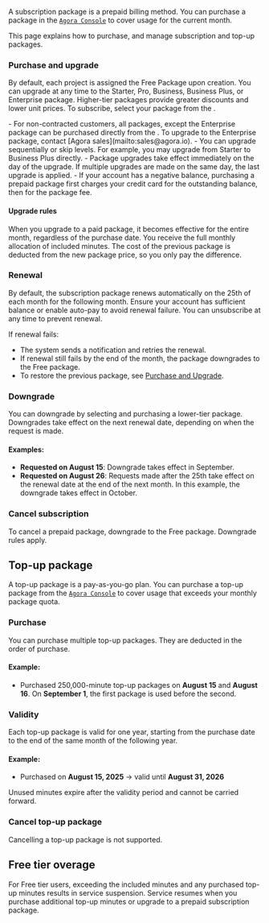 A subscription package is a prepaid billing method. You can purchase a package in the [`Agora Console`](https://console.agora.io/subscriptions/rtc-plans?tab=monthly) to cover usage for the current month.

This page explains how to purchase, and manage subscription and top-up packages.

### Purchase and upgrade

By default, each project is assigned the Free Package upon creation. You can upgrade at any time to the Starter, Pro, Business, Business Plus, or Enterprise package. Higher-tier packages provide greater discounts and lower unit prices. To subscribe, select your package from the [<Vg k="CONSOLE" />](https://console.agora.io/subscriptions/rtc-plans?tab=monthly).

<Admonition type="info" title="Information">
- For non-contracted customers, all packages, except the Enterprise package can be purchased directly from the <Vg k="CONSOLE" />. To upgrade to the Enterprise package, contact [Agora sales](mailto:sales@agora.io).
- You can upgrade sequentially or skip levels. For example, you may upgrade from Starter to Business Plus directly.
- Package upgrades take effect immediately on the day of the upgrade. If multiple upgrades are made on the same day, the last upgrade is applied.
- If your account has a negative balance, purchasing a prepaid package first charges your credit card for the outstanding balance, then for the package fee.
</Admonition>

#### Upgrade rules

When you upgrade to a paid package, it becomes effective for the entire month, regardless of the purchase date. You receive the full monthly allocation of included minutes. The cost of the previous package is deducted from the new package price, so you only pay the difference.

### Renewal

By default, the subscription package renews automatically on the 25th of each month for the following month. Ensure your account has sufficient balance or enable auto-pay to avoid renewal failure. You can unsubscribe at any time to prevent renewal.

If renewal fails:

- The system sends a notification and retries the renewal.
- If renewal still fails by the end of the month, the package downgrades to the Free package.
- To restore the previous package, see [Purchase and Upgrade](#purchase-and-upgrade).

### Downgrade

You can downgrade by selecting and purchasing a lower-tier package. Downgrades take effect on the next renewal date, depending on when the request is made.

#### Examples:

* **Requested on August 15**: Downgrade takes effect in September.
* **Requested on August 26**: Requests made after the 25th take effect on the renewal date at the end of the next month. In this example, the downgrade takes effect in October.

### Cancel subscription

To cancel a prepaid package, downgrade to the Free package. Downgrade rules apply.

## Top-up package

A top-up package is a pay-as-you-go plan. You can purchase a top-up package from the [`Agora Console`](https://console.agora.io/subscriptions/rtc-plans?tab=top-up) to cover usage that exceeds your monthly package quota.

### Purchase

You can purchase multiple top-up packages. They are deducted in the order of purchase.

#### Example:

* Purchased 250,000-minute top-up packages on **August 15** and **August 16**. On **September 1**, the first package is used before the second.

### Validity

Each top-up package is valid for one year, starting from the purchase date to the end of the same month of the following year.

#### Example:

* Purchased on **August 15, 2025** → valid until **August 31, 2026**

Unused minutes expire after the validity period and cannot be carried forward.

### Cancel top-up package

Cancelling a top-up package is not supported.

## Free tier overage

For Free tier users, exceeding the included minutes and any purchased top-up minutes results in service suspension. Service resumes when you purchase additional top-up minutes or upgrade to a prepaid subscription package.
